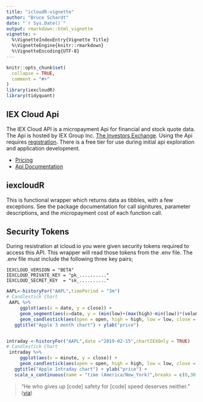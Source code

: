 ```yaml
---
title: "icloudR-vignette"
author: "Bruce Schardt"
date: "`r Sys.Date()`"
output: rmarkdown::html_vignette
vignette: >
  %\VignetteIndexEntry{Vignette Title}
  %\VignetteEngine{knitr::rmarkdown}
  %\VignetteEncoding{UTF-8}
---
```


```r
knitr::opts_chunk$set(
  collapse = TRUE,
  comment = "#>"
)
library(iexcloudR)
library(tidyquant)
```

## IEX Cloud Api

The IEX Cloud API is a micropayment Api for financial and stock quote data. The Api is hosted by IEX Group Inc. [The Investors Exchange](https://iextrading.com/). Using the Api requires [registration](https://iexcloud.io/cloud-login#/register). There is a free tier for use during initial api exploration and application development. 

- [Pricing](https://iexcloud.io/pricing/)
- [Api Documentation](https://iexcloud.io/docs/api/)

## iexcloudR

This is functional wrapper which returns data as tibbles, with a few exceptions. See the package documentation for call signitures, parameter descriptions, and the micropayment cost of each function call. 

## Security Tokens

During resistration at icloud.io you were given security tokens required to access this API. This wrapper will read those tokens from the .env file. The .env file must include the following three key pairs;

```
IEXCLOUD_VERSION = "BETA"
IEXCLOUD_PRIVATE_KEY = "pk_.........."
IEXCLOUD_SECRET_KEY  = "sk_.........."
```

```r
AAPL<-historyFor("AAPL",timePeriod = "3m")
# Candlestick Chart
 AAPL %>%
     ggplot(aes(x = date, y = close)) +
     geom_segment(aes(x=date, y = (min(low)+(max(high)-min(low))*(volume/max(volume))), xend = date, yend = min(low)),color="purple",size=0.2) + 
     geom_candlestick(aes(open = open, high = high, low = low, close = close),color_up="black",color_down="black",fill_up="green",fill_down="red",size=0.4) +
   ggtitle("Apple 3 month chart") + ylab("price") 



```

```r
intraday <-historyFor("AAPL",date ="2019-02-15",chartIEXOnly = TRUE)
# Candlestick Chart
 intraday %>%
     ggplot(aes(x = minute, y = close)) +
     geom_candlestick(aes(open = open, high = high, low = low, close = close),color_up="black",color_down="black",fill_up="green",fill_down="red",size=0.3) +
   ggtitle("Apple Intraday chart") + ylab("price") +
   scale_x_continuous(name = "time (America/New_York)",breaks = c(0,30,90,150,210,270,330,390), labels =c('9:30','10','11','12','1','2','3','4'));

```



> "He who gives up [code] safety for [code] speed deserves neither."
([via](https://twitter.com/hadleywickham/status/504368538874703872))
